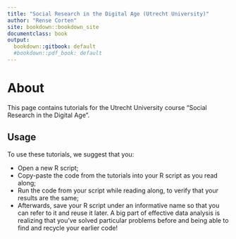 ```yaml
---
title: "Social Research in the Digital Age (Utrecht University)"
author: "Rense Corten"
site: bookdown::bookdown_site
documentclass: book
output:
  bookdown::gitbook: default
  #bookdown::pdf_book: default
---
```


# About {.unnumbered}

This page contains tutorials for the Utrecht University course "Social Research in the Digital Age".

## Usage {.unnumbered}

To use these tutorials, we suggest that you:

-   Open a new R script;
-   Copy-paste the code from the tutorials into your R script as you read along;
-   Run the code from your script while reading along, to verify that your results are the same;
-   Afterwards, save your R script under an informative name so that you can refer to it and reuse it later. A big part of effective data analysis is realizing that you've solved particular problems before and being able to find and recycle your earlier code!

<!-- If you need PDF output, uncomment bookdown::pdf_book above in YAML. You will need a LaTeX installation, e.g., https://yihui.name/tinytex/ -->
